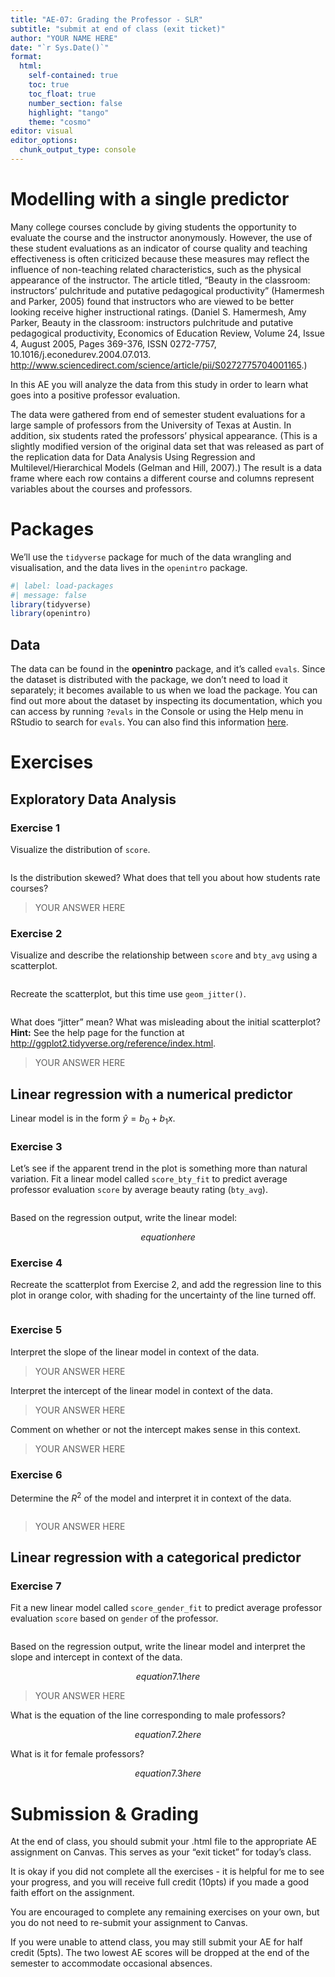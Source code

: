 ```yaml
---
title: "AE-07: Grading the Professor - SLR"
subtitle: "submit at end of class (exit ticket)"
author: "YOUR NAME HERE"
date: "`r Sys.Date()`"
format: 
  html:
    self-contained: true
    toc: true
    toc_float: true
    number_section: false
    highlight: "tango"
    theme: "cosmo"
editor: visual
editor_options: 
  chunk_output_type: console
---
```


# Modelling with a single predictor

Many college courses conclude by giving students the opportunity to evaluate the course and the instructor anonymously. However, the use of these student evaluations as an indicator of course quality and teaching effectiveness is often criticized because these measures may reflect the influence of non-teaching related characteristics, such as the physical appearance of the instructor. The article titled, "Beauty in the classroom: instructors' pulchritude and putative pedagogical productivity" (Hamermesh and Parker, 2005) found that instructors who are viewed to be better looking receive higher instructional ratings. (Daniel S. Hamermesh, Amy Parker, Beauty in the classroom: instructors pulchritude and putative pedagogical productivity, Economics of Education Review, Volume 24, Issue 4, August 2005, Pages 369-376, ISSN 0272-7757, 10.1016/j.econedurev.2004.07.013. <http://www.sciencedirect.com/science/article/pii/S0272775704001165>.)

In this AE you will analyze the data from this study in order to learn what goes into a positive professor evaluation.

The data were gathered from end of semester student evaluations for a large sample of professors from the University of Texas at Austin. In addition, six students rated the professors' physical appearance. (This is a slightly modified version of the original data set that was released as part of the replication data for Data Analysis Using Regression and Multilevel/Hierarchical Models (Gelman and Hill, 2007).) The result is a data frame where each row contains a different course and columns represent variables about the courses and professors.

# Packages

We'll use the `tidyverse` package for much of the data wrangling and visualisation, and the data lives in the `openintro` package.

```r
#| label: load-packages
#| message: false
library(tidyverse)
library(openintro)
```

## Data

The data can be found in the **openintro** package, and it's called `evals`. Since the dataset is distributed with the package, we don't need to load it separately; it becomes available to us when we load the package. You can find out more about the dataset by inspecting its documentation, which you can access by running `?evals` in the Console or using the Help menu in RStudio to search for `evals`. You can also find this information [here](https://www.openintro.org/data/index.php?data=evals).

# Exercises

## Exploratory Data Analysis

### Exercise 1

Visualize the distribution of `score`.

```r

```

Is the distribution skewed? What does that tell you about how students rate courses?

> YOUR ANSWER HERE

### Exercise 2

Visualize and describe the relationship between `score` and `bty_avg` using a scatterplot.

```r

```

Recreate the scatterplot, but this time use `geom_jitter()`.

```r

```

What does "jitter" mean? What was misleading about the initial scatterplot? **Hint:** See the help page for the function at <http://ggplot2.tidyverse.org/reference/index.html>.

> YOUR ANSWER HERE

## Linear regression with a numerical predictor

Linear model is in the form $\hat{y} = b_0 + b_1 x$.

### Exercise 3

Let's see if the apparent trend in the plot is something more than natural variation. Fit a linear model called `score_bty_fit` to predict average professor evaluation `score` by average beauty rating (`bty_avg`).

```r

```

Based on the regression output, write the linear model:

$$
equationhere
$$

### Exercise 4

Recreate the scatterplot from Exercise 2, and add the regression line to this plot in orange color, with shading for the uncertainty of the line turned off.

```r

```

### Exercise 5

Interpret the slope of the linear model in context of the data.

> YOUR ANSWER HERE

Interpret the intercept of the linear model in context of the data.

> YOUR ANSWER HERE

Comment on whether or not the intercept makes sense in this context.

> YOUR ANSWER HERE

### Exercise 6

Determine the $R^2$ of the model and interpret it in context of the data.

```r

```

> YOUR ANSWER HERE

## Linear regression with a categorical predictor

### Exercise 7

Fit a new linear model called `score_gender_fit` to predict average professor evaluation `score` based on `gender` of the professor.

```r

```

Based on the regression output, write the linear model and interpret the slope and intercept in context of the data.

$$
equation7.1here
$$

> YOUR ANSWER HERE

What is the equation of the line corresponding to male professors?

$$
equation7.2here
$$

What is it for female professors?

$$
equation7.3here
$$

# Submission & Grading

At the end of class, you should submit your .html file to the appropriate AE assignment on Canvas. This serves as your "exit ticket" for today's class.

It is okay if you did not complete all the exercises - it is helpful for me to see your progress, and you will receive full credit (10pts) if you made a good faith effort on the assignment.

You are encouraged to complete any remaining exercises on your own, but you do not need to re-submit your assignment to Canvas.

If you were unable to attend class, you may still submit your AE for half credit (5pts). The two lowest AE scores will be dropped at the end of the semester to accommodate occasional absences.
